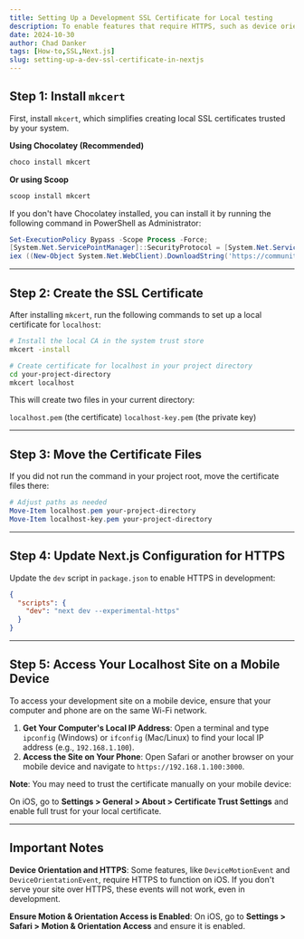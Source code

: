 ```yaml
---
title: Setting Up a Development SSL Certificate for Local testing
description: To enable features that require HTTPS, such as device orientation, you can set up a local SSL certificate using `mkcert` and then access your development site securely on both your PC and mobile device.
date: 2024-10-30
author: Chad Danker
tags: [How-to,SSL,Next.js]
slug: setting-up-a-dev-ssl-certificate-in-nextjs
---
```


## Step 1: Install `mkcert`

First, install `mkcert`, which simplifies creating local SSL certificates trusted by your system.

**Using Chocolatey (Recommended)**

  ```bash
  choco install mkcert
  ```

**Or using Scoop**
  ```bash
  scoop install mkcert
  ```

If you don't have Chocolatey installed, you can install it by running the following command in PowerShell as Administrator:

```powershell
Set-ExecutionPolicy Bypass -Scope Process -Force;
[System.Net.ServicePointManager]::SecurityProtocol = [System.Net.ServicePointManager]::SecurityProtocol -bor 3072;
iex ((New-Object System.Net.WebClient).DownloadString('https://community.chocolatey.org/install.ps1'))
```

---

## Step 2: Create the SSL Certificate

After installing `mkcert`, run the following commands to set up a local certificate for `localhost`:

```bash
# Install the local CA in the system trust store
mkcert -install

# Create certificate for localhost in your project directory
cd your-project-directory
mkcert localhost
```

This will create two files in your current directory:

`localhost.pem` (the certificate)
`localhost-key.pem` (the private key)

---

## Step 3: Move the Certificate Files

If you did not run the command in your project root, move the certificate files there:

```powershell
# Adjust paths as needed
Move-Item localhost.pem your-project-directory
Move-Item localhost-key.pem your-project-directory
```

---

## Step 4: Update Next.js Configuration for HTTPS

Update the `dev` script in `package.json` to enable HTTPS in development:

```json
{
  "scripts": {
    "dev": "next dev --experimental-https"
  }
}
```

---

## Step 5: Access Your Localhost Site on a Mobile Device

To access your development site on a mobile device, ensure that your computer and phone are on the same Wi-Fi network.

1. **Get Your Computer's Local IP Address**: Open a terminal and type `ipconfig` (Windows) or `ifconfig` (Mac/Linux) to find your local IP address (e.g., `192.168.1.100`).
2. **Access the Site on Your Phone**: Open Safari or another browser on your mobile device and navigate to `https://192.168.1.100:3000`.

**Note**: You may need to trust the certificate manually on your mobile device:

On iOS, go to **Settings > General > About > Certificate Trust Settings** and enable full trust for your local certificate.

---

## Important Notes

**Device Orientation and HTTPS**: Some features, like `DeviceMotionEvent` and `DeviceOrientationEvent`, require HTTPS to function on iOS. If you don't serve your site over HTTPS, these events will not work, even in development.

**Ensure Motion & Orientation Access is Enabled**: On iOS, go to **Settings > Safari > Motion & Orientation Access** and ensure it is enabled.